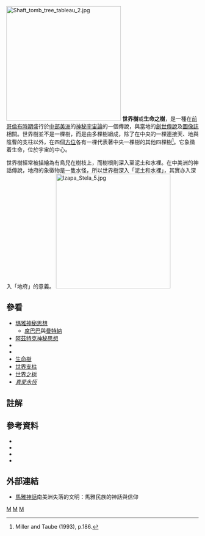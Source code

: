 [[Image:Shaft_tomb_tree_tableau_2.jpg|300px]]
'''世界樹'''或'''生命之樹'''，是一種在[[前哥倫布時期|前哥倫布時期]]盛行於[[中部美洲|中部美洲]]的[[神秘宇宙論|神秘宇宙論]]的一個傳說，與當地的[[創世傳說|創世傳說]]及[[圖像誌|圖像誌]]相關。世界樹並不是一棵樹，而是由多棵樹組成，除了在中央的一棵連接天、地與陰曹的支柱以外，在四個[[方位|方位]]各有一棵代表著中央一棵樹的其他四棵樹<ref>Miller and Taube (1993), p.186.</ref>。它象徵着生命，位於宇宙的中心。

世界樹經常被描繪為有鳥兒在樹枝上，而樹根則深入至泥土和水裡。在中美洲的神話傳說，地府的象徵物是一隻水怪，所以世界樹深入「泥土和水裡」，其實亦入深入「地府」的意義。
[[Image:Izapa_Stela_5.jpg|300px]]

== 參看 ==
*[[瑪雅神秘思想|瑪雅神秘思想]]
**[[席巴巴|席巴巴]]與[[曼特納|曼特納]]
*[[阿茲特克神秘思想|阿茲特克神秘思想]]
*{{tsl|en|Olmec mythology||Olmec mythology}}
*{{tsl|en|Vision Serpent||Vision Serpent}}
*[[生命樹|生命樹]]
*[[世界支柱|世界支柱]]
*[[世界之树|世界之树]]
*''[[真愛永恆|真愛永恆]]''

== 註解 ==
{{Reflist}}

== 參考資料 ==
*{{cite book |author={{aut|Adkinson, Robert}} (Ed.) |year=1996 |title=The Maya: Sacred Symbols (Sacred Symbols Series) |publisher=Thames and Hudson |location=London |id=ISBN 978-0-500-06022-3}}
*{{cite web |author={{aut|Finley, Michael}} |year=2003 |title=Raising the sky: The Maya creation myth and the Milky Way |work=The Real Maya Prophecies: Astronomy in the Inscriptions and Codices |url=http://members.shaw.ca/mjfinley/creation.html |publisher=Maya Astronomy |accessdate=2007-01-04 |deadurl=yes |archiveurl=https://web.archive.org/web/20061225141405/http://members.shaw.ca/mjfinley/creation.html |archivedate=2006-12-25 }} 
*{{cite book |author={{aut|Freidel, David A.}} |coauthors={{aut|{{tsl|en|Linda Schele||Linda Schele}}}} and {{aut|Joy Parker}} |year=1993 |title=Maya Cosmos: Three Thousand Years on the Shaman's Path |publisher=William Morrow & Co |location=New York |id=ISBN 978-0-688-10081-0}} 
*{{cite book |author={{aut|Miller, Mary}} |authorlink=Mary Miller |coauthors=and {{aut|{{tsl|en|Karl Taube||Karl Taube}}}} |year=1993 |title=The Gods and Symbols of Ancient Mexico and the Maya |publisher=Thames and Hudson |location=London |id=ISBN 978-0-500-05068-2}}

==外部連結==
*[https://web.archive.org/web/20071014011300/http://aboutwitch.myweb.hinet.net/mythmaya.htm 馬雅神話]南美洲失落的文明：馬雅民族的神話與信仰

[[Category:馬雅神話|M]]
[[Category:神話傳說中的樹|M]]
[[Category:宗教宇宙論|M]]